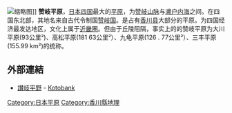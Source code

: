 [[File:Sanuki_Plain_Relief_Map,_SRTM-1.jpg|缩略图]]]]
'''赞岐平原'''，[[日本|日本]][[四国|四国]]最大的[[平原|平原]]，为[[赞岐山脉|赞岐山脉]]与[[濑户内海|濑户内海]]之间。在四国东北部，其地名来自古代令制国[[赞岐国|赞岐国]]。是占有[[香川县|香川县]]大部分的平原。为四国经济最发达地区，文化上属于[[近畿圈|近畿圈]]。但由于丘陵阻隔，事实上的的赞岐平原为大川平原(93公里²)、高松平原(181 63公里²）、九龟平原(126 . 77公里²）、三丰平原(155.99 km²)的统称。

== 外部連結 ==
*[https://kotobank.jp/word/讃岐平野 讃岐平野] - [[Kotobank|Kotobank]]{{Language icon|ja}}
{{Japan-geo-stub}}
[[Category:日本平原|Category:日本平原]]
[[Category:香川縣地理|Category:香川縣地理]]
{{日本平原}}
